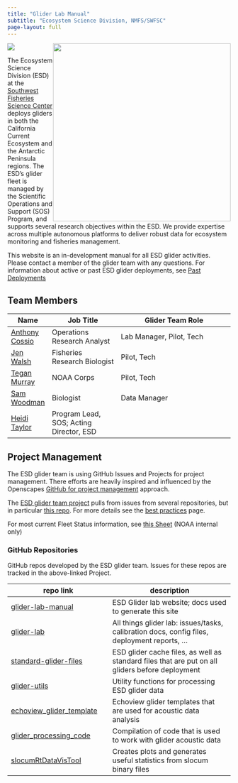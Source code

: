 ```yaml
---
title: "Glider Lab Manual"
subtitle: "Ecosystem Science Division, NMFS/SWFSC"
page-layout: full
---
```

[![](https://img.shields.io/github/last-commit/SWFSC/glider-lab-manual)](https://github.com/SWFSC/glider-lab-manual/commits/main)
![](content/images/ESD_meatball.png){style="float:right;" fig-alt="Ecosystem Science Division logo. Artwork by Jen Walsh." width="401"}

The Ecosystem Science Division (ESD) at the [Southwest Fisheries Science Center](https://www.fisheries.noaa.gov/about/southwest-fisheries-science-center){target="_blank"} deploys gliders in both the California Current Ecosystem and the Antarctic Peninsula regions. The ESD's glider fleet is managed by the Scientific Operations and Support (SOS) Program, and supports several research objectives within the ESD. We provide expertise across multiple autonomous platforms to deliver robust data for ecosystem monitoring and fisheries management. 

This website is an in-development manual for all ESD glider activities. Please contact a member of the glider team with any questions. For information about active or past ESD glider deployments, see [Past Deployments](content/past-deployments.qmd)

## Team Members

| Name | Job Title | Glider Team Role |
|------|-----------|------------------|
| [Anthony Cossio](mailto:anthony.cossio@noaa.gov)   | Operations Research Analyst  | Lab Manager, Pilot, Tech |
| [Jen Walsh](mailto:jen.walsh@noaa.gov)             | Fisheries Research Biologist | Pilot, Tech |
| [Tegan Murray](mailto:tegan.murray@noaa.gov)       | NOAA Corps                   | Pilot, Tech |
| [Sam Woodman](mailto:sam.woodman@noaa.gov)         | Biologist                    | Data Manager |
| [Heidi Taylor](mailto:heidi.taylor@noaa.gov)       | Program Lead, SOS; Acting Director, ESD | |

<!-- | [Christian Reiss](mailto:christian.reiss@noaa.gov) | Program Lead, Offshore Wind  | Principle Investigator | -->
<!-- | [Caleb Flaim](mailto:caleb.flaim@noaa.gov)         | Electronics Technician       | Pilot, Tech |
| [Jacob Partida](mailto:jacob.partida@noaa.gov)     | Physical Science Technician  | Pilot, Tech |
| [Hailey Schmidt](mailto:hailey.schmidt@noaa.gov)   | Electronics Technician              | Pilot, Tech | -->
<!-- | [George Watters](mailto:george.watters@noaa.gov)   | Director, ESD | | -->

## Project Management

The ESD glider team is using GitHub Issues and Projects for project management. There efforts are heavily inspired and influenced by the Openscapes [GitHub for project management](https://openscapes.github.io/series/core-lessons/github/github-issues.html){target="_blank"} approach.

The [ESD glider team project](https://github.com/orgs/SWFSC/projects/5/views/1){target="_blank"} pulls from issues from several repositories, but in particular [this repo](https://github.com/SWFSC/glider-lab){target="_blank"}. For more details see the [best practices](content/best-practices.qmd) page.

For most current Fleet Status information, see [this Sheet](https://docs.google.com/spreadsheets/d/1tB3QNKYx8qOYYS9QZotekBAx0y-_n2d-EZPjFFdYNuU/edit?usp=sharing){target="_blank"} (NOAA internal only)

### GitHub Repositories

GitHub repos developed by the ESD glider team. Issues for these repos are tracked in the above-linked Project.

| repo link | description |
|-----------|-------------|
| [glider-lab-manual](https://github.com/SWFSC/glider-lab-manual){target="_blank"} | ESD Glider lab website; docs used to generate this site
| [glider-lab](https://github.com/SWFSC/glider-lab){target="_blank"} | All things glider lab: issues/tasks, calibration docs, config files, deployment reports, ...
| [standard-glider-files](https://github.com/SWFSC/standard-glider-files){target="_blank"} | ESD glider cache files, as well as standard files that are put on all gliders before deployment |
| [glider-utils](https://github.com/SWFSC/glider-utils){target="_blank"} | Utility functions for processing ESD glider data |
| [echoview_glider_template](https://github.com/SWFSC/echoview_glider_template){target="_blank"} | Echoview glider templates that are used for acoustic data analysis
| [glider_processing_code](https://github.com/SWFSC/glider_processing_code){target="_blank"} | Compilation of code that is used to work with glider acoustic data
| [slocumRtDataVisTool](https://github.com/flaimC/slocumRtDataVisTool){target="_blank"} | Creates plots and generates useful statistics from slocum binary files
